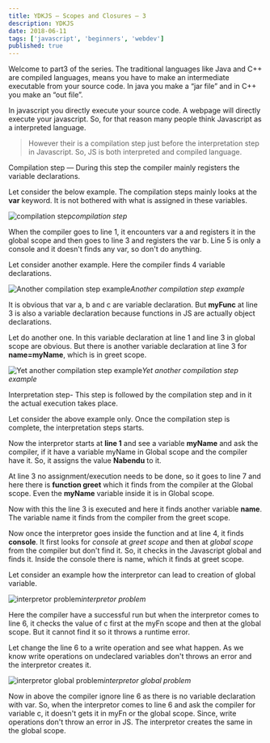 ```yaml
---
title: YDKJS — Scopes and Closures — 3
description: YDKJS
date: 2018-06-11
tags: ['javascript', 'beginners', 'webdev']
published: true
---
```



Welcome to part3 of the series. The traditional languages like Java and C++ are compiled languages, means you have to make an intermediate executable from your source code. In java you make a “jar file” and in C++ you make an “out file”.

In javascript you directly execute your source code. A webpage will directly execute your javascript. So, for that reason many people think Javascript as a interpreted language.
> However their is a compilation step just before the interpretation step in Javascript. So, JS is both interpreted and compiled language.

Compilation step — During this step the compiler mainly registers the variable declarations.

Let consider the below example. The compilation steps mainly looks at the **var** keyword. It is not bothered with what is assigned in these variables.

![compilation step](https://ik.imagekit.io/thewebdev/YDKJS/3/1_4KaltIR0b.png)*compilation step*

When the compiler goes to line 1, it encounters var a and registers it in the global scope and then goes to line 3 and registers the var b. Line 5 is only a console and it doesn't finds any var, so don't do anything.

Let consider another example. Here the compiler finds 4 variable declarations.

![Another compilation step example](https://ik.imagekit.io/thewebdev/YDKJS/3/2_p5N39FyzMr.png)*Another compilation step example*

It is obvious that var a, b and c are variable declaration. But **myFunc** at line 3 is also a variable declaration because functions in JS are actually object declarations.

Let do another one. In this variable declaration at line 1 and line 3 in global scope are obvious. But there is another variable declaration at line 3 for **name=myName**, which is in greet scope.

![Yet another compilation step example](https://ik.imagekit.io/thewebdev/YDKJS/3/3_RFJz2OmCF.png)*Yet another compilation step example*

Interpretation step- This step is followed by the compilation step and in it the actual execution takes place.

Let consider the above example only. Once the compilation step is complete, the interpretation steps starts.

Now the interpretor starts at **line 1** and see a variable **myName** and ask the compiler, if it have a variable myName in Global scope and the compiler have it. So, it assigns the value **Nabendu** to it.

At line 3 no assignment/execution needs to be done, so it goes to line 7 and here there is **function greet** which it finds from the compiler at the Global scope. Even the **myName** variable inside it is in Global scope.

Now with this the line 3 is executed and here it finds another variable **name**. The variable name it finds from the compiler from the greet scope.

Now once the interpretor goes inside the function and at line 4, it finds **console**. It first looks for *console* at *greet scope* and then at *global scope* from the compiler but don't find it. So, it checks in the Javascript global and finds it. Inside the console there is name, which it finds at greet scope.

Let consider an example how the interpretor can lead to creation of global variable.

![interpretor problem](https://ik.imagekit.io/thewebdev/YDKJS/3/4_qpEi1MOvJt.png)*interpretor problem*

Here the compiler have a successful run but when the interpretor comes to line 6, it checks the value of c first at the myFn scope and then at the global scope. But it cannot find it so it throws a runtime error.

Let change the line 6 to a write operation and see what happen. As we know write operations on undeclared variables don't throws an error and the interpretor creates it.

![interpretor global problem](https://ik.imagekit.io/thewebdev/YDKJS/3/5_gya3UfblzT.png)*interpretor global problem*

Now in above the compiler ignore line 6 as there is no variable declaration with var. So, when the interpretor comes to line 6 and ask the compiler for variable c, it doesn't gets it in myFn or the global scope.
Since, write operations don't throw an error in JS. The interpretor creates the same in the global scope.


